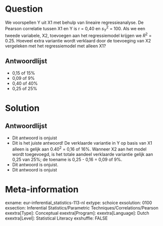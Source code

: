 Question
========
We voorspellen Y uit X1 met behulp van lineaire regressieanalyse. De Pearson correlatie tussen X1 en Y is r = 0,40 en $s_Y^2$ = 100. Als we een tweede variabele, X2, toevoegen aan het regressiemodel krijgen we $R^2$ = 0.25. Hoeveel extra variantie wordt verklaard door de toevoeging van X2 vergeleken met het regressiemodel met alleen X1?

Antwoordlijst
----------
* 0,15 of 15%
* 0,09 of 9%
* 0,40 of 40%
* 0,25 of 25%


Solution
========


Antwoordlijst
----------
* Dit antwoord is onjuist
* Dit is het juiste antwoord! De verklaarde variantie in Y op basis van X1 alleen is gelijk aan $0.40^2$ = 0,16 of 16%. Wanneer X2 aan het model wordt toegevoegd, is het totale aandeel verklaarde variantie gelijk aan 0,25 van 25%; de toename is 0,25 - 0,16 = 0,09 of 9%.
* Dit antwoord is onjuist.
* Dit antwoord is onjuist

Meta-information
================
exname: eur-inferential_statistics-113-nl
extype: schoice
exsolution: 0100
exsection: Inferential Statistics/Parametric Techniques/Correlations/Pearson
exextra[Type]: Conceptual
exextra[Program]: 
exextra[Language]: Dutch
exextra[Level]: Statistical Literacy
exshuffle: FALSE
